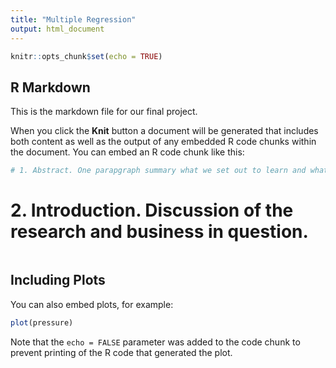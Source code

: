 ```yaml
---
title: "Multiple Regression"
output: html_document
---
```


```r
knitr::opts_chunk$set(echo = TRUE)
```

## R Markdown

This is the markdown file for our final project. 

When you click the **Knit** button a document will be generated that includes both content as well as the output of any embedded R code chunks within the document. You can embed an R code chunk like this:

```r
# 1. Abstract. One parapgraph summary what we set out to learn and what final conclusions were. 
```

# 2. Introduction. Discussion of the research and business in question. 

```r

```

## Including Plots

You can also embed plots, for example:

```r
plot(pressure)
```

Note that the `echo = FALSE` parameter was added to the code chunk to prevent printing of the R code that generated the plot.
